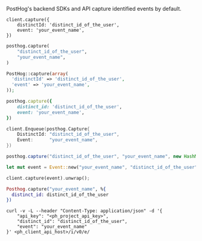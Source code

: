 PostHog's backend SDKs and API capture identified events by default.

<MultiLanguage>

```node
client.capture({
    distinctId: 'distinct_id_of_the_user',
    event: 'your_event_name',
})
```

```python
posthog.capture(
    "distinct_id_of_the_user", 
    "your_event_name", 
)
```

```php
PostHog::capture(array(
  'distinctId' => 'distinct_id_of_the_user',
  'event' => 'your_event_name',
));
```

```ruby
posthog.capture({
    distinct_id: 'distinct_id_of_the_user',
    event: 'your_event_name',
})
```

```go
client.Enqueue(posthog.Capture{
    DistinctId: "distinct_id_of_the_user",
    Event:      "your_event_name",
})
```

```java
posthog.capture("distinct_id_of_the_user", "your_event_name", new HashMap<String, Object>() {});
```

```rust
let mut event = Event::new("your_event_name", "distinct_id_of_the_user");

client.capture(event).unwrap();
```

```elixir
Posthog.capture("your_event_name", %{
  distinct_id: distinct_id_of_the_user
})
```

```API
curl -v -L --header "Content-Type: application/json" -d '{
    "api_key": "<ph_project_api_key>",
    "distinct_id": "distinct_id_of_the_user",
    "event": "your_event_name"
}' <ph_client_api_host>/i/v0/e/
```

</MultiLanguage>


